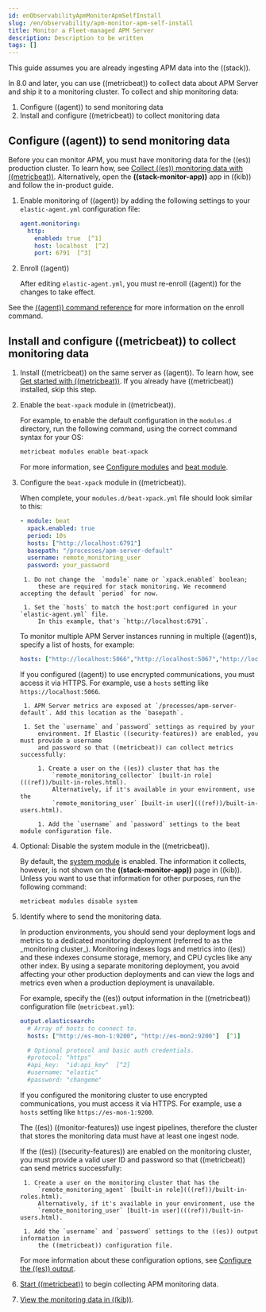 ```yaml
---
id: enObservabilityApmMonitorApmSelfInstall
slug: /en/observability/apm-monitor-apm-self-install
title: Monitor a Fleet-managed APM Server
description: Description to be written
tags: []
---
```



<div id="apm-monitor-apm-self-install"></div>

<DocCallOut title="Note">
This guide assumes you are already ingesting APM data into the ((stack)).
</DocCallOut>

In 8.0 and later, you can use ((metricbeat)) to collect data about APM Server and ship it to a monitoring cluster.
To collect and ship monitoring data:

1. <DocLink id="enObservabilityApmMonitorApmSelfInstall" section="configure-((agent))-to-send-monitoring-data">Configure ((agent)) to send monitoring data</DocLink>
1. <DocLink id="enObservabilityApmMonitorApmSelfInstall" section="install-and-configure-((metricbeat))-to-collect-monitoring-data">Install and configure ((metricbeat)) to collect monitoring data</DocLink>

<div id="apm-configure-ea-monitoring-data"></div>

## Configure ((agent)) to send monitoring data

<DocCallOut>

Before you can monitor APM,
you must have monitoring data for the ((es)) production cluster.
To learn how, see [Collect ((es)) monitoring data with ((metricbeat))](((ref))/configuring-metricbeat.html).
Alternatively, open the **((stack-monitor-app))** app in ((kib)) and follow the in-product guide.

</DocCallOut>

1. Enable monitoring of ((agent)) by adding the following settings to your `elastic-agent.yml` configuration file:

    ```yaml
    agent.monitoring:
      http:
        enabled: true  [^1]
        host: localhost  [^2]
        port: 6791  [^3]
    ```
    [^1]: Enable monitoring
    [^2]: The host to expose logs/metrics on
    [^3]: The port to expose logs/metrics on

1. Enroll ((agent))

    After editing `elastic-agent.yml`, you must re-enroll ((agent)) for the changes to take effect.

    <Enroll />

See the [((agent)) command reference](((fleet-guide))/elastic-agent-cmd-options.html) for more information on the enroll command.

<div id="apm-install-config-metricbeat"></div>

## Install and configure ((metricbeat)) to collect monitoring data

1. Install ((metricbeat)) on the same server as ((agent)). To learn how, see
    [Get started with ((metricbeat))](((metricbeat-ref))/metricbeat-installation-configuration.html).
    If you already have ((metricbeat)) installed, skip this step.

1. Enable the `beat-xpack` module in ((metricbeat)).

    For example, to enable the default configuration in the `modules.d` directory,
    run the following command, using the correct command syntax for your OS:

    ```sh
    metricbeat modules enable beat-xpack
    ```

    For more information, see
    [Configure modules](((metricbeat-ref))/configuration-metricbeat.html) and
    [beat module](((metricbeat-ref))/metricbeat-module-beat.html).

1. Configure the `beat-xpack` module in ((metricbeat)).

    When complete, your `modules.d/beat-xpack.yml` file should look similar to this:

    ```yaml
    - module: beat
      xpack.enabled: true
      period: 10s
      hosts: ["http://localhost:6791"]
      basepath: "/processes/apm-server-default"
      username: remote_monitoring_user
      password: your_password
    ```

        1. Do not change the  `module` name or `xpack.enabled` boolean;
            these are required for stack monitoring. We recommend accepting the default `period` for now.

        1. Set the `hosts` to match the host:port configured in your `elastic-agent.yml` file.
            In this example, that's `http://localhost:6791`.

    To monitor multiple APM Server instances running in multiple ((agent))s, specify a list of hosts, for example:

    ```yaml
    hosts: ["http://localhost:5066","http://localhost:5067","http://localhost:5068"]
    ```

    If you configured ((agent)) to use encrypted communications, you must access
    it via HTTPS. For example, use a `hosts` setting like `https://localhost:5066`.

        1. APM Server metrics are exposed at `/processes/apm-server-default`. Add this location as the `basepath`.

        1. Set the `username` and `password` settings as required by your
            environment. If Elastic ((security-features)) are enabled, you must provide a username
            and password so that ((metricbeat)) can collect metrics successfully:

            1. Create a user on the ((es)) cluster that has the
                `remote_monitoring_collector` [built-in role](((ref))/built-in-roles.html).
                Alternatively, if it's available in your environment, use the
                `remote_monitoring_user` [built-in user](((ref))/built-in-users.html).

            1. Add the `username` and `password` settings to the beat module configuration file.

1. Optional: Disable the system module in the ((metricbeat)).

    By default, the [system module](((metricbeat-ref))/metricbeat-module-system.html) is
    enabled. The information it collects, however, is not shown on the
    **((stack-monitor-app))** page in ((kib)). Unless you want to use that information for
    other purposes, run the following command:

    ```sh
    metricbeat modules disable system
    ```

1. Identify where to send the monitoring data.

    <DocCallOut title="Tip">
    In production environments, you should send your deployment logs and metrics to a dedicated
    monitoring deployment (referred to as the _monitoring cluster_).
    Monitoring indexes logs and metrics into ((es)) and these indexes consume storage, memory,
    and CPU cycles like any other index.
    By using a separate monitoring deployment, you avoid affecting your other production deployments and can
    view the logs and metrics even when a production deployment is unavailable.
    </DocCallOut>

    For example, specify the ((es)) output information in the ((metricbeat))
    configuration file (`metricbeat.yml`):

    ```yaml
    output.elasticsearch:
      # Array of hosts to connect to.
      hosts: ["http://es-mon-1:9200", "http://es-mon2:9200"]  [^1]

      # Optional protocol and basic auth credentials.
      #protocol: "https"
      #api_key:  "id:api_key"  [^2]
      #username: "elastic"
      #password: "changeme"
    ```
    [^1]: In this example, the data is stored on a monitoring cluster with nodes
    `es-mon-1` and `es-mon-2`.
    [^2]: Specify one of `api_key` or `username`/`password`.

    If you configured the monitoring cluster to use encrypted communications, you
    must access it via HTTPS. For example, use a `hosts` setting like
    `https://es-mon-1:9200`.

    <DocCallOut title="Important" color="warning">
    The ((es)) ((monitor-features)) use ingest pipelines, therefore the
    cluster that stores the monitoring data must have at least one ingest node.
    </DocCallOut>

    If the ((es)) ((security-features)) are enabled on the monitoring cluster, you
    must provide a valid user ID and password so that ((metricbeat)) can send metrics
    successfully:

        1. Create a user on the monitoring cluster that has the
            `remote_monitoring_agent` [built-in role](((ref))/built-in-roles.html).
            Alternatively, if it's available in your environment, use the
            `remote_monitoring_user` [built-in user](((ref))/built-in-users.html).

        1. Add the `username` and `password` settings to the ((es)) output information in
            the ((metricbeat)) configuration file.

    For more information about these configuration options, see
    [Configure the ((es)) output](((metricbeat-ref))/elasticsearch-output.html).

1. [Start ((metricbeat))](((metricbeat-ref))/metricbeat-starting.html) to begin
    collecting APM monitoring data.

1. [View the monitoring data in ((kib))](((kibana-ref))/monitoring-data.html).


